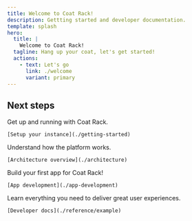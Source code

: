 ```yaml
---
title: Welcome to Coat Rack!
description: Gettting started and developer documentation.
template: splash
hero:
  title: |
    Welcome to Coat Rack!
  tagline: Hang up your coat, let's get started!
  actions:
    - text: Let's go
      link: ./welcome
      variant: primary
---
```



## Next steps

<CardGrid stagger>
  <Card title="Getting started">
    Get up and running with Coat Rack.
    
    [Setup your instance](./getting-started)
  </Card>

  <Card title="Architecture">
    Understand how the platform works.

    [Architecture overview](./architecture)

  </Card>

  <Card title="Build an app">
    Build your first app for Coat Rack!

    [App development](./app-development)

  </Card>

  <Card title="Documentation">
    Learn everything you need to deliver great user experiences.

    [Developer docs](./reference/example)

  </Card>
</CardGrid>
